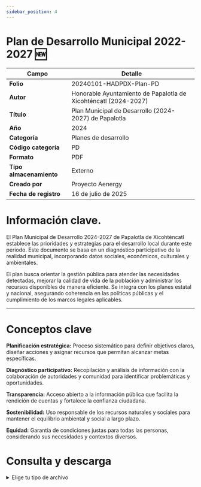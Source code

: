 ```yaml
---
sidebar_position: 4
---
```

#  Plan de Desarrollo Municipal 2022-2027 🆕



| Campo                | Detalle                                                                                     |
|----------------------|---------------------------------------------------------------------------------------------|
| **Folio**            | 20240101-HADPDX-Plan-PD                                                                    |
| **Autor**            | Honorable Ayuntamiento de Papalotla de Xicohténcatl (2024-2027)                            |
| **Título**           | Plan Municipal de Desarrollo (2024-2027) de Papalotla                                       |
| **Año**              | 2024                                                                                        |
| **Categoría**        | Planes de desarrollo                                                                        |
| **Código categoría** | PD                                                                                          |
| **Formato**          | PDF                                                                                         |
| **Tipo almacenamiento** | Externo                                                                                  |
| **Creado por**       | Proyecto Aenergy                                                                            |
| **Fecha de registro**| 16 de julio de 2025                                                                         |


# Información clave.
El Plan Municipal de Desarrollo 2024-2027 de Papalotla de Xicohténcatl establece las prioridades y estrategias para el desarrollo local durante este periodo. Este documento se basa en un diagnóstico participativo de la realidad municipal, incorporando datos sociales, económicos, culturales y ambientales.

El plan busca orientar la gestión pública para atender las necesidades detectadas, mejorar la calidad de vida de la población y administrar los recursos disponibles de manera eficiente. Se integra con los planes estatal y nacional, asegurando coherencia en las políticas públicas y el cumplimiento de los marcos legales aplicables.

---

# Conceptos clave

**Planificación estratégica:** Proceso sistemático para definir objetivos claros, diseñar acciones y asignar recursos que permitan alcanzar metas específicas.

**Diagnóstico participativo:** Recopilación y análisis de información con la colaboración de autoridades y comunidad para identificar problemáticas y oportunidades.

**Transparencia:** Acceso abierto a la información pública que facilita la rendición de cuentas y fortalece la confianza ciudadana.

**Sostenibilidad:** Uso responsable de los recursos naturales y sociales para mantener el equilibrio ambiental y social a largo plazo.

**Equidad:** Garantía de condiciones justas para todas las personas, considerando sus necesidades y contextos diversos.

# Consulta y descarga

<details>
  <summary>Elige tu tipo de archivo</summary>
  <div>
    <a href="https://www.papalotlatlaxcala.gob.mx/transparencia/plan-municipal-dedesarrollo2024-2027/">📥 Plan Municipal de Desarrollo 2024-2027 (Desde fuente original)</a>
  </div>
  <div>
    <a href="https://estanteriaaenergy.blob.core.windows.net/archivo/PlanDesarrolloMunicipal2024-2027.pdf">📥 Plan Municipal de Desarrollo 2024-2027 (Desde la Estantería) (PDF)</a>
  </div>
</details>

